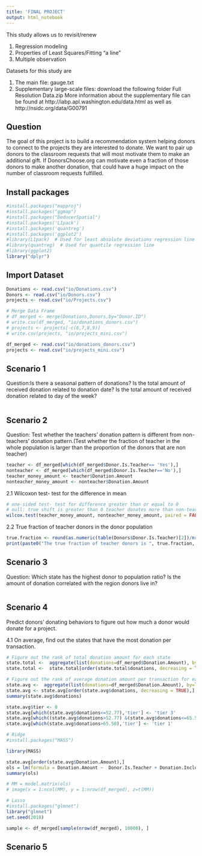 ```yaml
---
title: 'FINAL PROJECT'
output: html_notebook
---
```


This study allows us to revisit/renew

1. Regression modeling
2. Properties of Least Squares/Fitting "a line"
3. Multiple observation

Datasets for this study are

1. The main file: gauge.txt
2. Supplementary large-scale files: download the following folder Full Resolution Data.zip More information about the supplementary file can be found at http://iabp.apl.washington.edu/data.html as well as http://nsidc.org/data/G00791


## Question
The goal of this project is to build a recommendation system helping donors to connect to the projects they are interested to donate. We want to pair up donors to the classroom requests that will most motivate them to make an additional gift. If DonorsChoose.org can motivate even a fraction of those donors to make another donation, that could have a huge impact on the number of classroom requests fulfilled.

## Install packages
```r
#install.packages("mapproj")
#install.packages("ggmap")
#install.packages("DeducerSpatial")
#install.packages('L1pack')
#install.packages('quantreg')
#install.packages('ggplot2')
#library(L1pack)  # Used for least absolute deviations regression line
#library(quantreg)  # Used for quantile regression line
#library(ggplot2)
library("dplyr")

```

## Import Dataset
```r
Donations <- read.csv("io/Donations.csv")
Donors <- read.csv("io/Donors.csv")
projects <- read.csv("io/Projects.csv")

# Merge Data Frame
# df_merged <- merge(Donations,Donors,by="Donor.ID")
# write.csv(df_merged, "io/donations_donors.csv")
# projects <- projects[-c(6,7,8,9)]
# write.csv(projects, "io/projects_mini.csv")

df_merged <- read.csv("io/donations_donors.csv")
projects <- read.csv("io/projects_mini.csv")
```


## Scenario 1
Question:Is there a seasonal pattern of donations? Is the total amount of received donation related to donation date? Is the total amount of received donation related to day of the week?
```r

```


## Scenario 2
Question: Test whether the teachers’ donation pattern is different from non-teachers’ donation pattern.(Test whether the fraction of teacher in the whole population is larger than the proportion of the donors that are non teacher)

```r
teacher <- df_merged[which(df_merged$Donor.Is.Teacher== 'Yes'),]
nonteacher <- df_merged[which(df_merged$Donor.Is.Teacher=='No'),]
teacher_money_amount <- teacher$Donation.Amount
nonteacher_money_amount <- nonteacher$Donation.Amount
```

2.1 Wilcoxon test- test for the difference in mean
```r
# one-sided test- test for difference greater than or equal to 0
# null: true shift is greater than 0 teacher donates more than non-teachers
wilcox.test(teacher_money_amount, nonteacher_money_amount, paired = FALSE, correct = FALSE, alternative = "less")
```

2.2 True fraction of teacher donors in the donor population
```r
true.fraction <- round(as.numeric(table(Donors$Donor.Is.Teacher)[2])/nrow(Donors)*100, 3)
print(paste0("The true fraction of teacher donors is ", true.fraction, "%"))
```

## Scenario 3
Question: Which state has the highest donor to population ratio? Is the amount of donation correlated with the region donors live in?
```r

```

## Scenario 4
Predict donors' donating behaviors to figure out how much a donor would donate for a project. 

4.1 On average, find out the states that have the most donation per transaction.
```r
# Figure out the rank of total donation amount for each state
state.total <-  aggregate(list(donations=df_merged$Donation.Amount), by=list(states=df_merged$Donor.State), FUN= sum)
state.total <-  state.total[order(state.total$donations, decreasing = TRUE),]

# Figure out the rank of average donation amount per transaction for each state
state.avg <-  aggregate(list(donations=df_merged$Donation.Amount), by=list(states=df_merged$Donor.State), FUN= mean)
state.avg <- state.avg[order(state.avg$donations, decreasing = TRUE),]
summary(state.avg$donations)

state.avg$tier <- 0
state.avg[which(state.avg$donations<=52.77),'tier'] <- 'tier 3'
state.avg[which((state.avg$donations>52.77) &(state.avg$donations<=65.50)),'tier'] <- 'tier 2'
state.avg[which(state.avg$donations>65.50),'tier'] <- 'tier 1'
```

```r
# Ridge
#install.packages("MASS")

library(MASS)

state.avg[order(state.avg$Donation.Amount),]
ols = lm(formula = Donation.Amount ~  Donor.Is.Teacher + Donation.Included.Optional.Donation , data = df_merged)
summary(ols)
```

```r
# MM = model.matrix(ols)
# image(x = 1:ncol(MM), y = 1:nrow(df_merged), z=t(MM))
```

```r
# Lasso
#install.packages("glmnet")
library("glmnet")
set.seed(2018)

```
```r
sample <- df_merged[sample(nrow(df_merged), 10000), ]
```

## Scenario 5

```r

```

```r
```